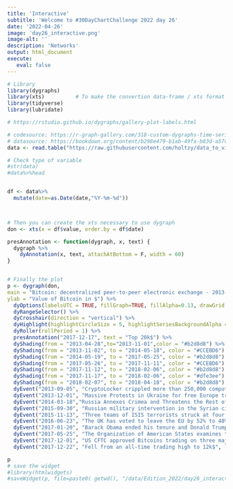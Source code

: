 ```yaml
---
title: 'Interactive'
subtitle: 'Welcome to #30DayChartChallenge 2022 day 26'
date: '2022-04-26'
image: 'day26_interactive.png'
image-alt: ''
description: 'Networks'
output: html_document
execute: 
   eval: false
---
```


```r

# Library
library(dygraphs)
library(xts)          # To make the convertion data-frame / xts format
library(tidyverse)
library(lubridate)

# https://rstudio.github.io/dygraphs/gallery-plot-labels.html

# codesource: https://r-graph-gallery.com/318-custom-dygraphs-time-series-example.html
# datasource: https://bookdown.org/content/b298e479-b1ab-49fa-b83d-a57c2b034d49/evolution.html
data <- read.table("https://raw.githubusercontent.com/holtzy/data_to_viz/master/Example_dataset/3_TwoNumOrdered.csv", header=T)

# Check type of variable
#str(data)
#data%>%head


df <- data%>%
  mutate(date=as.Date(date,"%Y-%m-%d"))



# Then you can create the xts necessary to use dygraph
don <- xts(x = df$value, order.by = df$date)

presAnnotation <- function(dygraph, x, text) {
  dygraph %>%
    dyAnnotation(x, text, attachAtBottom = F, width = 60)
}


# Finally the plot
p <- dygraph(don, 
main = "Bitcoin: decentralized peer-to-peer electronic exchange - 2013-2018 (DataViz: @fgazzelloni)",
ylab = "Value of Bitcoin in $") %>%
  dyOptions(labelsUTC = TRUE, fillGraph=TRUE, fillAlpha=0.13, drawGrid = FALSE, colors="black") %>%
  dyRangeSelector() %>%
  dyCrosshair(direction = "vertical") %>%
  dyHighlight(highlightCircleSize = 5, highlightSeriesBackgroundAlpha = 0.2, hideOnMouseOut = FALSE)  %>%
  dyRoller(rollPeriod = 1) %>%
  presAnnotation("2017-12-17", text = "Top 20k$") %>%
  dyShading(from = "2013-04-28",to="2013-11-01",color = "#b2d8d8") %>%
  dyShading(from = "2013-11-02", to = "2014-05-18", color = "#CCEBD6") %>%
  dyShading(from = "2014-05-19", to = "2017-05-25", color = "#b2d8d8") %>%
  dyShading(from = "2017-05-26", to = "2017-11-11", color = "#CCEBD6") %>%
  dyShading(from = "2017-11-12", to = "2018-02-06", color = "#b2d8d8") %>%
  dyShading(from = "2017-11-17", to = "2018-02-06", color = "#dfe3ee") %>%
  dyShading(from = "2018-02-07", to = "2018-04-18", color = "#b2d8d8") %>%
  dyEvent("2013-09-05", "CryptoLocker crippled more than 250,000 computer systems", labelLoc = "bottom") %>%
  dyEvent("2013-12-01", "Massive Protests in Ukraine for free Europe trade", labelLoc = "bottom") %>%
  dyEvent("2014-03-18","Russia Annexes Crimea and Threatens the Rest of Ukraine", labelLoc = "bottom") %>%
  dyEvent("2015-09-30", "Russian military intervention in the Syrian civil war", labelLoc = "bottom") %>%
  dyEvent("2015-11-13", "Three teams of ISIS terrorists struck at four locations in Paris", labelLoc = "bottom") %>%
  dyEvent("2016-06-23", "The UK has voted to leave the EU by 52% to 48%", labelLoc = "bottom") %>%
  dyEvent("2017-01-20", "Barack Obama ended his tenure and Donald Trump became the 45th president of the United States", labelLoc = "bottom") %>%
  dyEvent("2017-05-25", "The Organization of American States examines the crisis in Venezuela", labelLoc = "bottom") %>%
  dyEvent("2017-12-01", "US CFTC approved Bitcoins trading on three major markets", labelLoc = "bottom") %>%
  dyEvent("2017-12-22", "Fell from an all-time trading high to 12k$", labelLoc = "bottom") 

p 
# save the widget
#library(htmlwidgets)
#saveWidget(p, file=paste0( getwd(), "/data/Edition_2022/day26_interactive/day26_interactive.html"))

```
